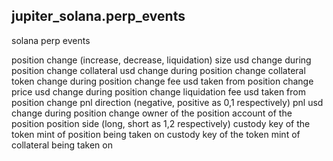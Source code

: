 ## jupiter_solana.perp_events 
solana perp events


<ParamField path="position_change">
position change (increase, decrease, liquidation)
</ParamField>
<ParamField path="size_usd">
size usd change during position change
</ParamField>
<ParamField path="collateral_usd">
collateral usd change during position change
</ParamField>
<ParamField path="collateral_token">
collateral token change during position change
</ParamField>
<ParamField path="fee_usd">
fee usd taken from position change
</ParamField>
<ParamField path="price_usd">
price usd change during position change
</ParamField>
<ParamField path="liq_fee_usd">
liquidation fee usd taken from position change
</ParamField>
<ParamField path="pnl_direction">
pnl direction (negative, positive as 0,1 respectively)
</ParamField>
<ParamField path="pnl_usd">
pnl usd change during position change
</ParamField>
<ParamField path="owner">
owner of the position
</ParamField>
<ParamField path="position_key">
account of the position
</ParamField>
<ParamField path="position_side">
position side (long, short as 1,2 respectively)
</ParamField>
<ParamField path="custody_position_key">
custody key of the token mint of position being taken on
</ParamField>
<ParamField path="custody_collateral_key">
custody key of the token mint of collateral being taken on
</ParamField>
<ParamField path="block_slot">

</ParamField>
<ParamField path="block_time">

</ParamField>
<ParamField path="block_month">

</ParamField>
<ParamField path="tx_id">

</ParamField>
